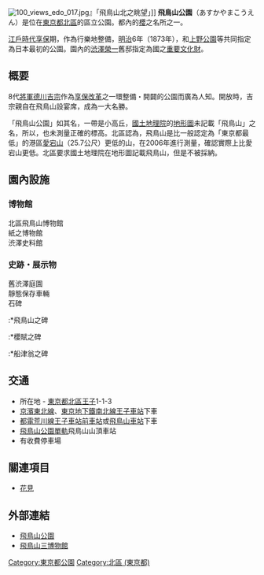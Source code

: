 {{Infobox
| above = 飛鳥山公園
| image = [[File:Asukayama_Park.jpg|250px]]
| caption = 
| header10 = 
| label11 = 所在地
| data11 = [[日本|日本]][[東京都|東京都]][[北區_(東京都)|北區]]
| label12 = 面積
| data12 = 73,000 m²
| label13 = 開園日
| data13 = 1873年1月15日
| label14 = 
| data14 = 
| label15 = 地址
| data15 = 〒114-0002　東京都北區王子1-1-3
}}
[[File:100_views_edo_017.jpg|thumb]]』「飛鳥山北之眺望」]]
'''飛鳥山公園'''（あすかやまこうえん）是位在[[東京都|東京都]][[北區_(東京都)|北區]]的區立公園。都內的[[櫻花|櫻]]之名所之一。

[[江戶時代|江戶時代]][[享保|享保]]期，作為行樂地整備，[[明治|明治]]6年（1873年），和[[上野恩賜公園|上野公園]]等共同指定為日本最初的公園。園內的[[渋澤榮一|渋澤榮一]]舊邸指定為國之[[重要文化財|重要文化財]]。

== 概要 ==
8代[[征夷大將軍|將軍]][[德川吉宗|德川吉宗]]作為[[享保改革|享保改革]]之一環整備・開闢的公園而廣為人知。開放時，吉宗親自在飛鳥山設宴席，成為一大名勝。

「飛鳥山公園」如其名，一帶是小高丘，[[國土地理院|國土地理院]]的[[地形圖|地形圖]]未記載「飛鳥山」之名，所以，也未測量正確的標高。北區認為，飛鳥山是比一般認定為「東京都最低」的港區[[愛宕山_(港區)|愛宕山]]（25.7公尺）更低的山，在2006年進行測量，確認實際上比愛宕山更低。北區要求國土地理院在地形圖記載飛鳥山，但是不被採納。

== 園內設施 ==
=== 博物館 ===
;北區飛鳥山博物館
;紙之博物館
;渋澤史料館

=== 史跡・展示物 ===
;舊渋澤庭園
;靜態保存車輛
;石碑
:*飛鳥山之碑
:*櫻賦之碑
:*船津翁之碑

== 交通 ==
*所在地 - [[東京都|東京都]][[北區_(東京都)|北區]][[王子_(東京都北區)|王子]]1-1-3
*[[京濱東北線|京濱東北線]]、[[東京地下鐵|東京地下鐵]][[東京地下鐵南北線|南北線]][[王子車站|王子車站]]下車
*[[都電荒川線|都電荒川線]][[王子車站|王子車站前車站]]或[[飛鳥山車站|飛鳥山車站]]下車
*[[飛鳥山公園單軌|飛鳥山公園單軌]]飛鳥山山頂車站
*有收費停車場

== 關連項目 ==
*[[花見|花見]]

== 外部連結 ==
{{commonscat|Asukayama Park}}
*[https://web.archive.org/web/20120320120340/http://www.city.kita.tokyo.jp/docs/facility/055/005518.htm 飛鳥山公園]
*[http://www.asukayama.jp/ 飛鳥山三博物館]

{{DEFAULTSORT:Asukayama Koen}}
[[Category:東京都公園|Category:東京都公園]]
[[Category:北區_(東京都)|Category:北區 (東京都)]]